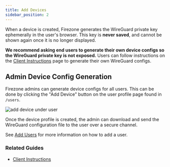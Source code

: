 ```yaml
---
title: Add Devices
sidebar_position: 2
---
```


When a device is created, Firezone generates the WireGuard private key
ephemerally in the user's browser. This key is **never saved**, and cannot
be shown again once it is no longer displayed.

**We recommend asking end users to generate their own device configs so the
WireGuard private key is not exposed.** Users can follow instructions
on the [Client Instructions](/user-guides/client-instructions/) page to
generate their own WireGuard configs.

## Admin Device Config Generation

Firezone admins can generate device configs for all users. This can be done by
clicking the "Add Device" button on the user profile page found in `/users`.

![add device under user](https://user-images.githubusercontent.com/52545545/153467794-a9912bf0-2a13-4d05-9df9-2bd6e32b594c.png)

Once the device profile is created, the admin can download and send the
WireGuard configuration file to the user over a secure channel.

See [Add Users](/user-guides/add-users/) for more information on how to add a
user.

### Related Guides

* [Client Instructions](/user-guides/client-instructions/)
